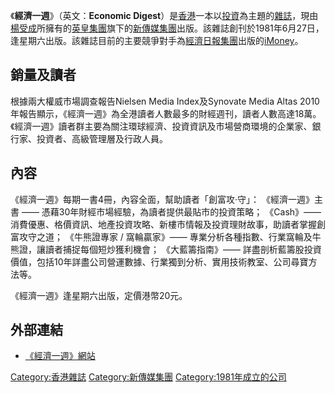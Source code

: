 《'''經濟一週'''》（英文：'''Economic Digest'''）是[[香港|香港]]一本以[[投資|投資]]為主題的[[雜誌|雜誌]]，現由[[楊受成|楊受成]]所擁有的[[英皇集團|英皇集團]]旗下的[[新傳媒集團|新傳媒集團]]出版。該雜誌創刊於1981年6月27日，逢星期六出版。該雜誌目前的主要競爭對手為[[經濟日報集團|經濟日報集團]]出版的[[iMoney|iMoney]]。

==銷量及讀者==
根據兩大權威市場調查報告Nielsen Media Index及Synovate Media Altas 2010年報告顯示，《經濟一週》為全港讀者人數最多的財經週刊，讀者人數高達18萬。《經濟一週》讀者群主要為關注環球經濟、投資資訊及市場營商環境的企業家、銀行家、投資者、高級管理層及行政人員。 

==內容==
《經濟一週》每期一書4冊，內容全面，幫助讀者「創富攻‧守」：
《經濟一週》主書 —— 憑藉30年財經市場經驗，為讀者提供最貼市的投資策略；
《Cash》—— 消費優惠、格價資訊、地產投資攻略、新樓市情報及投資理財故事，助讀者掌握創富攻守之道；
《牛熊證專家 / 窩輪贏家》—— 專業分析各種指數、行業窩輪及牛熊證，讓讀者捕捉每個短炒獲利機會；
《大藍籌指南》—— 詳盡剖析藍籌股投資價值，包括10年詳盡公司營運數據、行業獨到分析、實用技術教室、公司尋寶方法等。

《經濟一週》逢星期六出版，定價港幣20元。

==外部連結==

*[http://www.edigest.com.hk 《經濟一週》網站] {{Wayback|url=http://www.edigest.com.hk/ |date=20210121075838 }}

{{HK-media-stub}}

[[Category:香港雜誌|Category:香港雜誌]]
[[Category:新傳媒集團|Category:新傳媒集團]]
[[Category:1981年成立的公司|Category:1981年成立的公司]]